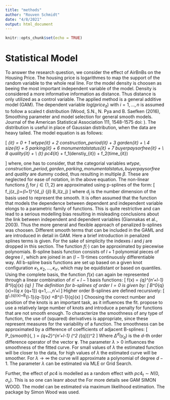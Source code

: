 ```yaml
---
title: "methods"
author: "Rouven Schmidt"
date: "4/8/2021"
output: html_document
---
```


```r
knitr::opts_chunk$set(echo = TRUE)
```

# Statistical Model
To answer the research question, we consider the effect of AirBnBs on the Housing Price. The housing price is logarithmes to map the support of the random variable to the whole real line. For the model density is choosen as beeing the most important independent variable of the model. Density is considered a more informative information as distance. Thus distance is only utilized as a control variable. 
The applied method is a general additive model (GAM). The dependent variable $log(price_{it})$ with $i=1,...,n$ is assumed to follow a scaled t distribution (Wood, S.N., N. Pya and B. Saefken (2016), Smoothing parameter and model selection for general smooth models. Journal of the American Statistical Association 111, 1548-1575 doi: ). The distribution is useful in place of Gaussian distribution, when the data are heavy tailed. The model equation is as follows:

\[
\eta_{it} = \beta_0 + \beta_1 wtype_{it}  + \beta_2 construction\_period_{it} + \beta_3 garden_{it} + \\
          \beta_4 size_{it} + \beta_5 parking_{it} + \beta_6 monumentalstatus_{it} + \beta_7 buyerpaysorfree_{it} + \\
          \beta_8 quality_{it} + \\
          \alpha_{t} pc4_{it} +
          f_1(denstiy_{it}) +
          f_2(time_{it})
          
\]
where, one has to consider, that the categorial variables $wtype,construction\_period, garden, parking, monumentalstatus, buyerpaysorfree$ and  $quality$ are dummy coded, thus resulting in multiple $\beta$. These are neglected for ease of notation, in the above equation. The non-linear functions $f_j$ for $j \in \{1,2\}$ are approximated using p-splines of the form: 
\[
f_j(z_j)=\sum_{l=1}^{d_j} \gamma_{jl} B_l(z_j)
\]
where $d_j$ is the number dimension of the basis used to represent the smooth.
It is often assumed that the function that models the dependence between dependent and independent variable elongs to a parametric family of functions. This is quite restrictive and can lead to a serious modelling bias resulting in misleading conclusions about the link between independent and dependent variables (Giannakas et al., 2003). Thus the more general and flexible approach of penalized b-splines was choosen.
Different smooth terms that can be included in the GAML and are introduced in detail in GAM. Here a brief introduction in penalized splines terms is given. For the sake of simplicity the indexes $i$ and $j$ are dropped in this section. The function $f(\cdot)$ can be approximated by piecewise polynomials. B-spline basis function consists  of $l+1$ polynomial pieces of degree $l$ , which are joined in an $(l-1)$-times continuously differentiable way. All b-spline basis functions are set up based on a given knot configuration $\kappa_1, \kappa_2,...,\kappa_{n'}$, which may be equidistant or based on quantiles. Using the complete basis, the function $f(x)$ can again be represented through a linear combination of $n'+l-1$ basis functions:
\[
f(x) = \sum_{q}^{n'+l-1}  B^l_{q}(x) \gamma_{q}
\]
The definition for b-splines of order $l=0$ is given by:
\[
B^0_{q}(x)=I(\kappa_q \leq x \leq \kappa_{q+1}) \quad q=1,...,n'+l
\]
Higher order B-splines are defined recursively:
\[
B^l_{q}(x)=\frac{x-\kappa_{q-l}}{\kappa_{q}-\kappa_{q-l}}B^{l-1}_{q-1}(x) +\frac{\kappa_{q+1} - x}{\kappa_{q+1}-\kappa_{q+1-l}}B^{l-1}_{q}(x)
\]
Choosing the correct number and position of the knots is an important task, as it influences the fit. \cite{eilers1996flexible} propose to use a relatively large number of knots and introduce a penalty for functions that are not smooth enough. To characterize the smoothness of any type of function, the use of (squared) derivatives is appropriate, since these represent measures for the variability of a function. The smoothness can be approximated by a difference of coefficients of adjacent B-splines:
\[
P_{smooth}(\boldsymbol{\gamma}, \lambda) = \lambda \sum_{q+2}^{n'+l-1} (\Delta^2 (\gamma_{q}))^2 
\]
Where $\Delta^d (\gamma_{q})$ is the $d$-th order difference operator of the vector $\boldsymbol{\gamma}$. The parameter $\lambda> 0$ influences the smoothness of the fitted curve. For small values of $\lambda$ the estimated function will be closer to the data, for high values of $\lambda$ the estimated curve will be smoother. For $\lambda \to \infty$ the curve will approximate a polynomial of degree $d-1$. The parameter $\lambda$ can be estimated via MLE or Grid Search.


Further, the effect of $pc4$ is modelled as a random effect with $pc4_t \sim N(0,\sigma_\gamma)$. This is so one can leanr about the 
For more details see GAM SIMON WOOD.
The model can be estimated via maximum likelihood estimation. The \textit{mgcv} package by Simon Wood was used.




